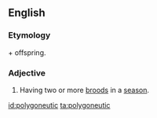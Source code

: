 ==English==

===Etymology===
{{term|poly-}} + {{etyl|grc}} offspring.

===Adjective===
{{en-adj|-}}

# {{zoology}} Having two or more [[brood]]s in a [[season]].

[[id:polygoneutic]]
[[ta:polygoneutic]]